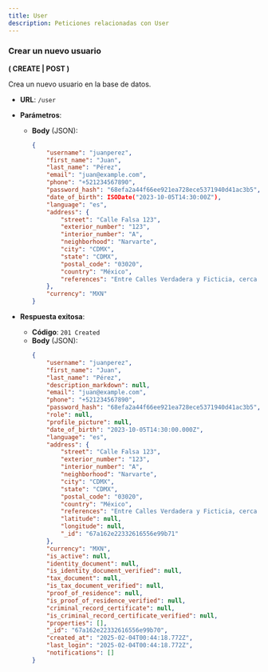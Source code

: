 ```yaml
---
title: User  
description: Peticiones relacionadas con User
---
```



### Crear un nuevo usuario

**( CREATE | POST )**

Crea un nuevo usuario en la base de datos.

- **URL**: `/user`

- **Parámetros**:
  - **Body** (JSON):
    ```json
    {
        "username": "juanperez",
        "first_name": "Juan",
        "last_name": "Pérez",
        "email": "juan@example.com",
        "phone": "+521234567890",
        "password_hash": "68efa2a44f66ee921ea728ece5371940d41ac3b5",
        "date_of_birth": ISODate("2023-10-05T14:30:00Z"),
        "language": "es",
        "address": {
            "street": "Calle Falsa 123",
            "exterior_number": "123",
            "interior_number": "A",
            "neighborhood": "Narvarte",
            "city": "CDMX",
            "state": "CDMX",
            "postal_code": "03020",
            "country": "México",
            "references": "Entre Calles Verdadera y Ficticia, cerca del parque",
        },
        "currency": "MXN"
    }
    ```
- **Respuesta exitosa**:
  - **Código**: `201 Created`
  - **Body** (JSON):
    ```json
    {
        "username": "juanperez",
        "first_name": "Juan",
        "last_name": "Pérez",
        "description_markdown": null,
        "email": "juan@example.com",
        "phone": "+521234567890",
        "password_hash": "68efa2a44f66ee921ea728ece5371940d41ac3b5",
        "role": null,
        "profile_picture": null,
        "date_of_birth": "2023-10-05T14:30:00.000Z",
        "language": "es",
        "address": {
            "street": "Calle Falsa 123",
            "exterior_number": "123",
            "interior_number": "A",
            "neighborhood": "Narvarte",
            "city": "CDMX",
            "state": "CDMX",
            "postal_code": "03020",
            "country": "México",
            "references": "Entre Calles Verdadera y Ficticia, cerca del parque",
            "latitude": null,
            "longitude": null,
            "_id": "67a162e22332616556e99b71"
        },
        "currency": "MXN",
        "is_active": null,
        "identity_document": null,
        "is_identity_document_verified": null,
        "tax_document": null,
        "is_tax_document_verified": null,
        "proof_of_residence": null,
        "is_proof_of_residence_verified": null,
        "criminal_record_certificate": null,
        "is_criminal_record_certificate_verified": null,
        "properties": [],
        "_id": "67a162e22332616556e99b70",
        "created_at": "2025-02-04T00:44:18.772Z",
        "last_login": "2025-02-04T00:44:18.772Z",
        "notifications": []
    }
    ```

